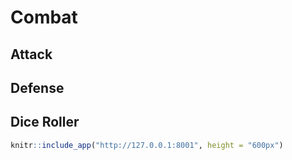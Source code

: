 # Combat

## Attack

## Defense

## Dice Roller

```R
knitr::include_app("http://127.0.0.1:8001", height = "600px")
```